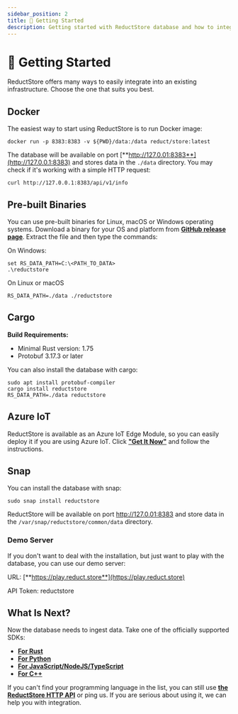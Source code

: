 ```yaml
---
sidebar_position: 2
title: 🚀 Getting Started
description: Getting started with ReductStore database and how to integrate it into your infrastructure.
---
```


<head>
  <link rel="canonical" href="https://www.reduct.store/docs/getting-started" />
</head>

# 🚀 Getting Started

ReductStore offers many ways to easily integrate into an existing infrastructure. Choose the one that suits you best.

## Docker

The easiest way to start using ReductStore is to run Docker image:

```
docker run -p 8383:8383 -v ${PWD}/data:/data reduct/store:latest
```

The database will be available on port [**http://127.0.01:8383**](http://127.0.0.1:8383) and stores data in the `./data` directory. You may check if it's working with a simple HTTP request:

```
curl http://127.0.0.1:8383/api/v1/info
```

## Pre-built Binaries

You can use pre-built binaries for Linux, macOS or Windows operating systems. Download a binary for your OS and platform from [**GitHub release page**](https://github.com/reductstore/reductstore/releases/latest).  Extract the file and then type the commands:

On Windows:

```
set RS_DATA_PATH=C:\<PATH_TO_DATA>
.\reductstore
```

On Linux or macOS

```
RS_DATA_PATH=./data ./reductstore
```

## Cargo

**Build Requirements:**

* Minimal Rust version: 1.75
* Protobuf 3.17.3 or later

You can also install the database with cargo:

```
sudo apt install protobuf-compiler
cargo install reductstore
RS_DATA_PATH=./data reductstore
```

## Azure IoT

ReductStore is available as an Azure IoT Edge Module, so you can easily deploy it if you are using Azure IoT. Click [**"Get It Now"**](https://azuremarketplace.microsoft.com/en-us/marketplace/apps/reductstorellc1689939980623.reductstore?tab=Overview) and follow the instructions.

## Snap

You can install the database with snap:

```
sudo snap install reductstore
```

ReductStore will be available on port http://127.0.01:8383 and store data in the `/var/snap/reductstore/common/data` directory.

### Demo Server

If you don't want to deal with the installation, but just want to play with the database, you can use our demo server:

URL: [**https://play.reduct.store**](https://play.reduct.store)

API Token: reductstore

## What Is Next?

Now the database needs to ingest data. Take one of the officially supported SDKs:

* [**For Rust**](https://docs.rs/crate/reduct-rs/latest)
* [**For Python**](https://py.reduct.store/en/latest/)
* [**For JavaScript/NodeJS/TypeScript**](https://js.reduct.store/en/latest/)
* [**For C++**](https://cpp.reduct.store)

If you can't find your programming language in the list, you can still use [**the ReductStore HTTP API**](http-api/) or ping us. If you are serious about using it, we can help you with integration.

